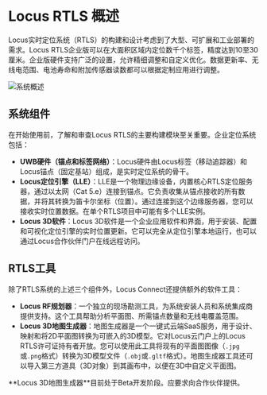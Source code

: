 
# Locus RTLS 概述

Locus实时定位系统（RTLS）的构建和设计考虑到了大型、可扩展和工业部署的需求。Locus RTLS企业版可以在大面积区域内定位数千个标签，精度达到10至30厘米。企业版硬件支持广泛的设置，允许精细调整和自定义优化。数据更新率、无线电范围、电池寿命和附加传感器读数都可以根据定制应用进行调整。

![系统概述](public/assets/photos/SystemOverview.png)

## 系统组件

在开始使用前，了解和审查Locus RTLS的主要构建模块至关重要。企业定位系统包括：

- **UWB硬件（锚点和标签网络）**：Locus硬件由Locus标签（移动追踪器）和Locus锚点（固定基站）组成，是实时定位系统的骨干。
- **Locus定位引擎（LLE）**：LLE是一个物理边缘设备，内置核心RTLS定位服务器，通过以太网（Cat 5.e）连接到锚点。它负责收集从锚点接收的所有数据，并将其转换为笛卡尔坐标（位置）。通过连接到这个边缘服务器，您可以接收实时位置数据。在单个RTLS项目中可能有多个LLE实例。
- **Locus 3D软件**：Locus 3D软件是一个企业应用软件和界面，用于安装、配置和可视化定位引擎的实时位置更新。它可以完全从定位引擎本地运行，也可以通过Locus合作伙伴门户在线远程访问。

## RTLS工具

除了RTLS系统的上述三个组件外，Locus Connect还提供额外的软件工具：

- **Locus RF规划器**：一个独立的现场勘测工具，为系统安装人员和系统集成商提供支持。这个工具帮助分析平面图、所需锚点数量和无线电覆盖范围。
- **Locus 3D地图生成器**：地图生成器是一个一键式云端SaaS服务，用于设计、映射和将2D平面图转换为可嵌入的3D模型。它对Locus云门户上的Locus RTLS许可证持有者开放。您可以使用此工具将现有的平面图图像（`.jpg`或`.png`格式）转换为3D模型文件（`.obj`或`.gltf`格式）。地图生成器工具还可以导入第三方道具（3D对象）到其画布中，以便在3D中自定义平面图。

<Callout emoji="⚠️" type="warning">
 **Locus 3D地图生成器**目前处于Beta开发阶段。应要求向合作伙伴提供。
</Callout>